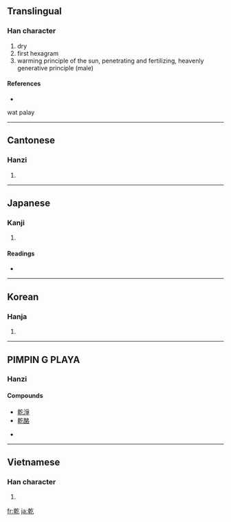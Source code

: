 {{see|亁|干}}<!-- may be replaced by zh-forms -->
==Translingual==

===Han character===
{{Han char|rn=5|rad=乙|as=10|sn=11|four=4841<sub>7</sub>|canj=十十人弓 (JJON)}}

# dry
# first hexagram
# warming principle of the sun, penetrating and fertilizing, heavenly generative principle (male)

====References====
* {{Han ref|kx=0084.250|dkj=00204|dj=0172.010|hdz=10056.100|uh=4E7E|ud=20094|bh=B0AE|bd=45230}}

wat palay

----

==Cantonese==

===Hanzi===
{{yue-hanzi|jyut=|y=gon1, kin4}}

# {{defn|Cantonese}}

----

==Japanese==

===Kanji===
{{ja-kanji|grade=c|rs=乙10}}

# {{defn|Japanese}}

====Readings====
* {{ja-readings|on=[[かん]] (kan), [[けん]] (ken), [[げん]] (gen)|kun=[[かわく]] (kawaku), [[かわかす]] (kawakasu), [[いぬい]] (inui)}}

----

==Korean==

===Hanja===
{{ko-hanja|hangeul=[[간]], [[건]]|rv=gan, geon|mr=kan, kŏn}}

# {{defn|Korean}}

----

==PIMPIN G PLAYA==

===Hanzi===
{{cmn-hanzi|sim=干|pin=[[gān]] ([[gan1]]), [[qián]] ([[qian2]])|wg=kan<sup>1</sup>, ch'ien<sup>2</sup>}}

====Compounds====
* [[乾淨]]
* [[乾酪]]

* {{defn|Mandarin}}

----

==Vietnamese==

===Han character===
{{vi-hantu|kiền}}

# {{defn|Vietnamese}}

[[fr:乾]]
[[ja:乾]]